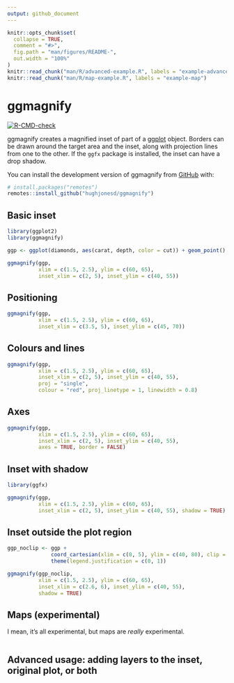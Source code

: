 ```yaml
---
output: github_document
---
```


<!-- README.md is generated from README.Rmd. Please edit that file -->

```r
knitr::opts_chunk$set(
  collapse = TRUE,
  comment = "#>",
  fig.path = "man/figures/README-",
  out.width = "100%"
)
knitr::read_chunk("man/R/advanced-example.R", labels = "example-advanced")
knitr::read_chunk("man/R/map-example.R", labels = "example-map")
```

# ggmagnify

<!-- badges: start -->
[![R-CMD-check](https://github.com/hughjonesd/ggmagnify/actions/workflows/R-CMD-check.yaml/badge.svg)](https://github.com/hughjonesd/ggmagnify/actions/workflows/R-CMD-check.yaml)
<!-- badges: end -->

ggmagnify creates a magnified inset of part of a
[ggplot](https://ggplot2.tidyverse.org/) object. Borders can be drawn around the
target area and the inset, along with projection lines from one to the other. If
the `ggfx` package is installed, the inset can have a drop shadow.

You can install the development version of ggmagnify from [GitHub](https://github.com/) with:

``` r
# install.packages("remotes")
remotes::install_github("hughjonesd/ggmagnify")
```

## Basic inset


```r
library(ggplot2)
library(ggmagnify)

ggp <- ggplot(diamonds, aes(carat, depth, color = cut)) + geom_point()

ggmagnify(ggp,
          xlim = c(1.5, 2.5), ylim = c(60, 65),
          inset_xlim = c(2, 5), inset_ylim = c(40, 55))
```


## Positioning

```r

ggmagnify(ggp,
          xlim = c(1.5, 2.5), ylim = c(60, 65),
          inset_xlim = c(3.5, 5), inset_ylim = c(45, 70))
```


## Colours and lines

```r

ggmagnify(ggp,
          xlim = c(1.5, 2.5), ylim = c(60, 65),
          inset_xlim = c(2, 5), inset_ylim = c(40, 55), 
          proj = "single",
          colour = "red", proj_linetype = 1, linewidth = 0.8)
```


## Axes

```r

ggmagnify(ggp,
          xlim = c(1.5, 2.5), ylim = c(60, 65),
          inset_xlim = c(2, 5), inset_ylim = c(40, 55), 
          axes = TRUE, border = FALSE)
```


## Inset with shadow

```r

library(ggfx)

ggmagnify(ggp,
          xlim = c(1.5, 2.5), ylim = c(60, 65),
          inset_xlim = c(2, 5), inset_ylim = c(40, 55), shadow = TRUE)
```


## Inset outside the plot region

```r

ggp_noclip <- ggp + 
              coord_cartesian(xlim = c(0, 5), ylim = c(40, 80), clip = "off") +
              theme(legend.justification = c(0, 1))

ggmagnify(ggp_noclip,
          xlim = c(1.5, 2.5), ylim = c(60, 65),
          inset_xlim = c(2.6, 6), inset_ylim = c(40, 55),
          shadow = TRUE)
```

## Maps (experimental)

I mean, it's all experimental, but maps are *really* experimental.

```r
```

## Advanced usage: adding layers to the inset, original plot, or both

```r
```
